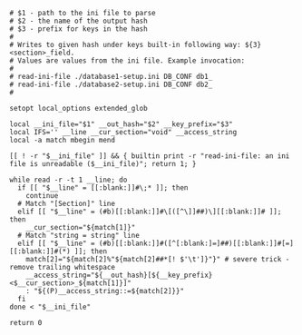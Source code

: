 ```shell showLineNumbers
# $1 - path to the ini file to parse
# $2 - the name of the output hash
# $3 - prefix for keys in the hash
#
# Writes to given hash under keys built-in following way: ${3}<section>_field.
# Values are values from the ini file. Example invocation:
#
# read-ini-file ./database1-setup.ini DB_CONF db1_
# read-ini-file ./database2-setup.ini DB_CONF db2_
#

setopt local_options extended_glob

local __ini_file="$1" __out_hash="$2" __key_prefix="$3"
local IFS='' __line __cur_section="void" __access_string
local -a match mbegin mend

[[ ! -r "$__ini_file" ]] && { builtin print -r "read-ini-file: an ini file is unreadable ($__ini_file)"; return 1; }

while read -r -t 1 __line; do
  if [[ "$__line" = [[:blank:]]#\;* ]]; then
    continue
  # Match "[Section]" line
  elif [[ "$__line" = (#b)[[:blank:]]#\[([^\]]##)\][[:blank:]]# ]]; then
    __cur_section="${match[1]}"
  # Match "string = string" line
  elif [[ "$__line" = (#b)[[:blank:]]#([^[:blank:]=]##)[[:blank:]]#[=][[:blank:]]#(*) ]]; then
    match[2]="${match[2]%"${match[2]##*[! $'\t']}"}" # severe trick - remove trailing whitespace
    __access_string="${__out_hash}[${__key_prefix}<$__cur_section>_${match[1]}]"
    : "${(P)__access_string::=${match[2]}}"
  fi
done < "$__ini_file"

return 0
```
